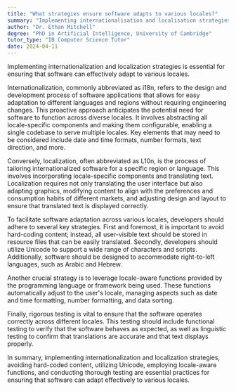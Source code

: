 ```yaml
---
title: "What strategies ensure software adapts to various locales?"
summary: "Implementing internationalisation and localisation strategies ensures software adapts to various locales."
author: "Dr. Ethan Mitchell"
degree: "PhD in Artificial Intelligence, University of Cambridge"
tutor_type: "IB Computer Science Tutor"
date: 2024-04-11
---
```


Implementing internationalization and localization strategies is essential for ensuring that software can effectively adapt to various locales.

Internationalization, commonly abbreviated as i18n, refers to the design and development process of software applications that allows for easy adaptation to different languages and regions without requiring engineering changes. This proactive approach anticipates the potential need for software to function across diverse locales. It involves abstracting all locale-specific components and making them configurable, enabling a single codebase to serve multiple locales. Key elements that may need to be considered include date and time formats, number formats, text direction, and more.

Conversely, localization, often abbreviated as L10n, is the process of tailoring internationalized software for a specific region or language. This involves incorporating locale-specific components and translating text. Localization requires not only translating the user interface but also adapting graphics, modifying content to align with the preferences and consumption habits of different markets, and adjusting design and layout to ensure that translated text is displayed correctly.

To facilitate software adaptation across various locales, developers should adhere to several key strategies. First and foremost, it is important to avoid hard-coding content; instead, all user-visible text should be stored in resource files that can be easily translated. Secondly, developers should utilize Unicode to support a wide range of characters and scripts. Additionally, software should be designed to accommodate right-to-left languages, such as Arabic and Hebrew.

Another crucial strategy is to leverage locale-aware functions provided by the programming language or framework being used. These functions automatically adjust to the user's locale, managing aspects such as date and time formatting, number formatting, and data sorting.

Finally, rigorous testing is vital to ensure that the software operates correctly across different locales. This testing should include functional testing to verify that the software behaves as expected, as well as linguistic testing to confirm that translations are accurate and that text displays properly.

In summary, implementing internationalization and localization strategies, avoiding hard-coded content, utilizing Unicode, employing locale-aware functions, and conducting thorough testing are essential practices for ensuring that software can adapt effectively to various locales.
    